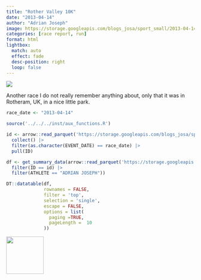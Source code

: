 ```yaml
---
title: "Rother Valley 10K"
date: "2013-04-14"
author: "Adrian Joseph"
image: https://storage.googleapis.com/blogs_josa/sport_small/2013-04-14_ROTHER_VALLEY_10K/img/00.png
categories: [race report, run]
format: html
lightbox:
  match: auto
  effect: fade
  desc-position: right
  loop: false
---
```


![](https://storage.googleapis.com/blogs_josa/sport_small/2013-04-14_ROTHER_VALLEY_10K/img/00.png)

Another race I do not really remember anything about, only that it was in Rotheram, UK, in a nice little park.

```r
race_date <- "2013-04-14"

source('../../../inst/aux_functions.R')

id <- arrow::read_parquet('https://storage.googleapis.com/blogs_josa/sport/parquets/main_dataset.parquet') |>
  collect() |>
  filter(as.character(EVENT_DATE) == race_date) |>
  pull(ID)

df <- get_summary_data(arrow::read_parquet('https://storage.googleapis.com/blogs_josa/sport/parquets/all_results.parquet') |>
  filter(ID == id) |>
  filter(ATHLETE == "ADRIAN JOSEPH"))

DT::datatable(df,
              rownames = FALSE,
              filter = 'top',
              selection = 'single',
              escape = FALSE,
              options = list(
                paging =TRUE,
                pageLength =  10
              ))
```

::: {layout-ncol=4}
![](https://storage.googleapis.com/blogs_josa/sport_small/2013-04-14_ROTHER_VALLEY_10K/img/00.png){ width="100" group="hi" }


:::
